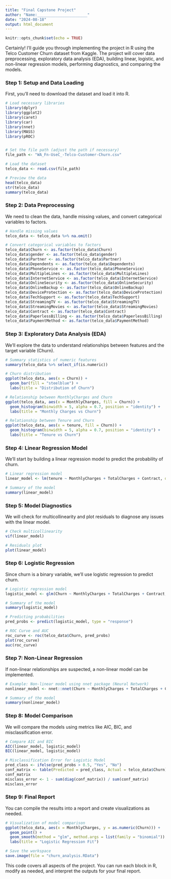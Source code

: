 ```yaml
---
title: "Final Capstone Project"
author: "Name:______________________"
date: "2024-08-18"
output: html_document
---
```


```r
knitr::opts_chunk$set(echo = TRUE)
```

Certainly! I'll guide you through implementing the project in R using the Telco Customer Churn dataset from Kaggle. The project will cover data preprocessing, exploratory data analysis (EDA), building linear, logistic, and non-linear regression models, performing diagnostics, and comparing the models.

### Step 1: Setup and Data Loading

First, you'll need to download the dataset and load it into R.

```r
# Load necessary libraries
library(dplyr)
library(ggplot2)
library(caret)
library(car)
library(nnet)
library(MASS)
library(pROC)


# Set the file path (adjust the path if necessary)
file_path <- "WA_Fn-UseC_-Telco-Customer-Churn.csv"

# Load the dataset
telco_data <- read.csv(file_path)

# Preview the data
head(telco_data)
str(telco_data)
summary(telco_data)
```

### Step 2: Data Preprocessing

We need to clean the data, handle missing values, and convert categorical variables to factors.

```r
# Handle missing values
telco_data <- telco_data %>% na.omit()

# Convert categorical variables to factors
telco_data$Churn <- as.factor(telco_data$Churn)
telco_data$gender <- as.factor(telco_data$gender)
telco_data$Partner <- as.factor(telco_data$Partner)
telco_data$Dependents <- as.factor(telco_data$Dependents)
telco_data$PhoneService <- as.factor(telco_data$PhoneService)
telco_data$MultipleLines <- as.factor(telco_data$MultipleLines)
telco_data$InternetService <- as.factor(telco_data$InternetService)
telco_data$OnlineSecurity <- as.factor(telco_data$OnlineSecurity)
telco_data$OnlineBackup <- as.factor(telco_data$OnlineBackup)
telco_data$DeviceProtection <- as.factor(telco_data$DeviceProtection)
telco_data$TechSupport <- as.factor(telco_data$TechSupport)
telco_data$StreamingTV <- as.factor(telco_data$StreamingTV)
telco_data$StreamingMovies <- as.factor(telco_data$StreamingMovies)
telco_data$Contract <- as.factor(telco_data$Contract)
telco_data$PaperlessBilling <- as.factor(telco_data$PaperlessBilling)
telco_data$PaymentMethod <- as.factor(telco_data$PaymentMethod)
```

### Step 3: Exploratory Data Analysis (EDA)

We'll explore the data to understand relationships between features and the target variable (Churn).

```r
# Summary statistics of numeric features
summary(telco_data %>% select_if(is.numeric))

# Churn distribution
ggplot(telco_data, aes(x = Churn)) +
  geom_bar(fill = "steelblue") +
  labs(title = "Distribution of Churn")

# Relationship between MonthlyCharges and Churn
ggplot(telco_data, aes(x = MonthlyCharges, fill = Churn)) +
  geom_histogram(binwidth = 5, alpha = 0.7, position = "identity") +
  labs(title = "Monthly Charges vs Churn")

# Relationship between Tenure and Churn
ggplot(telco_data, aes(x = tenure, fill = Churn)) +
  geom_histogram(binwidth = 5, alpha = 0.7, position = "identity") +
  labs(title = "Tenure vs Churn")
```

### Step 4: Linear Regression Model

We'll start by building a linear regression model to predict the probability of churn.

```r
# Linear regression model
linear_model <- lm(tenure ~ MonthlyCharges + TotalCharges + Contract, data = telco_data)

# Summary of the model
summary(linear_model)
```

### Step 5: Model Diagnostics

We will check for multicollinearity and plot residuals to diagnose any issues with the linear model.

```r
# Check multicollinearity
vif(linear_model)

# Residuals plot
plot(linear_model)
```

### Step 6: Logistic Regression

Since churn is a binary variable, we'll use logistic regression to predict churn.

```r
# Logistic regression model
logistic_model <- glm(Churn ~ MonthlyCharges + TotalCharges + Contract, data = telco_data, family = "binomial")

# Summary of the model
summary(logistic_model)

# Predicting probabilities
pred_probs <- predict(logistic_model, type = "response")

# ROC Curve and AUC
roc_curve <- roc(telco_data$Churn, pred_probs)
plot(roc_curve)
auc(roc_curve)
```

### Step 7: Non-Linear Regression

If non-linear relationships are suspected, a non-linear model can be implemented.

```r
# Example: Non-linear model using nnet package (Neural Network)
nonlinear_model <- nnet::nnet(Churn ~ MonthlyCharges + TotalCharges + Contract, data = telco_data, size = 5, linout = TRUE)

# Summary of the model
summary(nonlinear_model)
```

### Step 8: Model Comparison

We will compare the models using metrics like AIC, BIC, and misclassification error.



```r
# Compare AIC and BIC
AIC(linear_model, logistic_model)
BIC(linear_model, logistic_model)

# Misclassification Error for Logistic Model
pred_class <- ifelse(pred_probs > 0.5, "Yes", "No")
conf_matrix <- table(Predicted = pred_class, Actual = telco_data$Churn)
conf_matrix
misclass_error <- 1 - sum(diag(conf_matrix)) / sum(conf_matrix)
misclass_error
```

### Step 9: Final Report

You can compile the results into a report and create visualizations as needed.

```r
# Visualization of model comparison
ggplot(telco_data, aes(x = MonthlyCharges, y = as.numeric(Churn))) +
  geom_point() +
  geom_smooth(method = "glm", method.args = list(family = "binomial")) +
  labs(title = "Logistic Regression Fit")

# Save the workspace
save.image(file = "churn_analysis.RData")
```

This code covers all aspects of the project. You can run each block in R, modify as needed, and interpret the outputs for your final report.